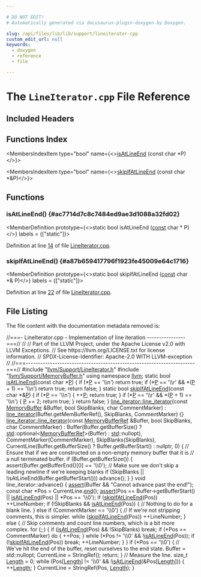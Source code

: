 ```yaml
---

# DO NOT EDIT!
# Automatically generated via docusaurus-plugin-doxygen by Doxygen.

slug: /api/files/lib/lib/support/lineiterator-cpp
custom_edit_url: null
keywords:
  - doxygen
  - reference
  - file

---
```





# The `LineIterator.cpp` File Reference

<DoxygenPage pluginConfig={pluginConfig}>



## Included Headers

<IncludesList>
<IncludesListItem
  filePath="llvm/Support/LineIterator.h"
  permalink="/docs/api/files/include/include/llvm/include/llvm/support/lineiterator-h"
  isLocal="true" />
<IncludesListItem
  filePath="llvm/Support/MemoryBuffer.h"
  permalink="/docs/api/files/include/include/llvm/include/llvm/support/memorybuffer-h"
  isLocal="true" />
</IncludesList>

## Functions Index

<MembersIndex>

<MembersIndexItem
  type="bool"
  name={<><a href="#ac7714d7c8c7484ed9ae3d1088a32fd02">isAtLineEnd</a> (const char &#42;P)</>}>
</MembersIndexItem>

<MembersIndexItem
  type="bool"
  name={<><a href="#a87b659417796f1923fe45009e64c1716">skipIfAtLineEnd</a> (const char &#42;&amp;P)</>}>
</MembersIndexItem>

</MembersIndex>


<SectionDefinition>

## Functions

### isAtLineEnd() {#ac7714d7c8c7484ed9ae3d1088a32fd02}

<MemberDefinition
  prototype={<>static bool isAtLineEnd (<a href="/docs/api/files/lib/lib/target/lib/target/aarch64/aarch64promoteconstant-cpp/#a90f8350fecae261c25be85d38b451bff">const</a> char &#42; P)</>}
  labels = {["static"]}>

Definition at line <a href="#l00014">14</a> of file <a href="/docs/api/files/lib/lib/support/lineiterator-cpp">LineIterator.cpp</a>.
</MemberDefinition>

### skipIfAtLineEnd() {#a87b659417796f1923fe45009e64c1716}

<MemberDefinition
  prototype={<>static bool skipIfAtLineEnd (<a href="/docs/api/files/lib/lib/target/lib/target/aarch64/aarch64promoteconstant-cpp/#a90f8350fecae261c25be85d38b451bff">const</a> char &#42;&amp; P)</>}
  labels = {["static"]}>

Definition at line <a href="#l00022">22</a> of file <a href="/docs/api/files/lib/lib/support/lineiterator-cpp">LineIterator.cpp</a>.
</MemberDefinition>

</SectionDefinition>

## File Listing

The file content with the documentation metadata removed is:

<ProgramListing>

<Link id="l00001" /><CodeLine lineNumber="1"><span class="doxyHighlightComment">//===- LineIterator.cpp - Implementation of line iteration ----------------===//</span></CodeLine>
<Link id="l00002" /><CodeLine lineNumber="2"><span class="doxyHighlightComment">//</span></CodeLine>
<Link id="l00003" /><CodeLine lineNumber="3"><span class="doxyHighlightComment">// Part of the LLVM Project, under the Apache License v2.0 with LLVM Exceptions.</span></CodeLine>
<Link id="l00004" /><CodeLine lineNumber="4"><span class="doxyHighlightComment">// See https://llvm.org/LICENSE.txt for license information.</span></CodeLine>
<Link id="l00005" /><CodeLine lineNumber="5"><span class="doxyHighlightComment">// SPDX-License-Identifier: Apache-2.0 WITH LLVM-exception</span></CodeLine>
<Link id="l00006" /><CodeLine lineNumber="6"><span class="doxyHighlightComment">//</span></CodeLine>
<Link id="l00007" /><CodeLine lineNumber="7"><span class="doxyHighlightComment">//===----------------------------------------------------------------------===//</span></CodeLine>
<Link id="l00008" /><CodeLine lineNumber="8"></CodeLine>
<Link id="l00009" /><CodeLine lineNumber="9"><span class="doxyHighlightPreprocessor">#include &quot;<a href="/docs/api/files/include/include/llvm/include/llvm/support/lineiterator-h">llvm/Support/LineIterator.h</a>&quot;</span></CodeLine>
<Link id="l00010" /><CodeLine lineNumber="10"><span class="doxyHighlightPreprocessor">#include &quot;<a href="/docs/api/files/include/include/llvm/include/llvm/support/memorybuffer-h">llvm/Support/MemoryBuffer.h</a>&quot;</span></CodeLine>
<Link id="l00011" /><CodeLine lineNumber="11"></CodeLine>
<Link id="l00012" /><CodeLine lineNumber="12"><span class="doxyHighlightKeyword">using namespace </span><span class="doxyHighlight"><a href="/docs/api/namespaces/llvm">llvm</a>;</span></CodeLine>
<Link id="l00013" /><CodeLine lineNumber="13"></CodeLine>
<Link id="l00014" /><CodeLine lineNumber="14" lineLink="#ac7714d7c8c7484ed9ae3d1088a32fd02"><span class="doxyHighlightKeyword">static</span><span class="doxyHighlight"> </span><span class="doxyHighlightKeywordType">bool</span><span class="doxyHighlight"> <a href="#ac7714d7c8c7484ed9ae3d1088a32fd02">isAtLineEnd</a>(</span><span class="doxyHighlightKeyword">const</span><span class="doxyHighlight"> </span><span class="doxyHighlightKeywordType">char</span><span class="doxyHighlight"> &#42;<a href="/docs/api/files/lib/lib/option/option-cpp/#a04665169063c8ca1f2ea96c27fc7c2b2">P</a>) &#123;</span></CodeLine>
<Link id="l00015" /><CodeLine lineNumber="15"><span class="doxyHighlight">  </span><span class="doxyHighlightKeywordFlow">if</span><span class="doxyHighlight"> (&#42;<a href="/docs/api/files/lib/lib/option/option-cpp/#a04665169063c8ca1f2ea96c27fc7c2b2">P</a> == </span><span class="doxyHighlightCharLiteral">&#39;\\n&#39;</span><span class="doxyHighlight">)</span></CodeLine>
<Link id="l00016" /><CodeLine lineNumber="16"><span class="doxyHighlight">    </span><span class="doxyHighlightKeywordFlow">return</span><span class="doxyHighlight"> </span><span class="doxyHighlightKeyword">true</span><span class="doxyHighlight">;</span></CodeLine>
<Link id="l00017" /><CodeLine lineNumber="17"><span class="doxyHighlight">  </span><span class="doxyHighlightKeywordFlow">if</span><span class="doxyHighlight"> (&#42;<a href="/docs/api/files/lib/lib/option/option-cpp/#a04665169063c8ca1f2ea96c27fc7c2b2">P</a> == </span><span class="doxyHighlightCharLiteral">&#39;\\r&#39;</span><span class="doxyHighlight"> &amp;&amp; &#42;(<a href="/docs/api/files/lib/lib/option/option-cpp/#a04665169063c8ca1f2ea96c27fc7c2b2">P</a> + 1) == </span><span class="doxyHighlightCharLiteral">&#39;\\n&#39;</span><span class="doxyHighlight">)</span></CodeLine>
<Link id="l00018" /><CodeLine lineNumber="18"><span class="doxyHighlight">    </span><span class="doxyHighlightKeywordFlow">return</span><span class="doxyHighlight"> </span><span class="doxyHighlightKeyword">true</span><span class="doxyHighlight">;</span></CodeLine>
<Link id="l00019" /><CodeLine lineNumber="19"><span class="doxyHighlight">  </span><span class="doxyHighlightKeywordFlow">return</span><span class="doxyHighlight"> </span><span class="doxyHighlightKeyword">false</span><span class="doxyHighlight">;</span></CodeLine>
<Link id="l00020" /><CodeLine lineNumber="20"><span class="doxyHighlight">&#125;</span></CodeLine>
<Link id="l00021" /><CodeLine lineNumber="21"></CodeLine>
<Link id="l00022" /><CodeLine lineNumber="22" lineLink="#a87b659417796f1923fe45009e64c1716"><span class="doxyHighlightKeyword">static</span><span class="doxyHighlight"> </span><span class="doxyHighlightKeywordType">bool</span><span class="doxyHighlight"> <a href="#a87b659417796f1923fe45009e64c1716">skipIfAtLineEnd</a>(</span><span class="doxyHighlightKeyword">const</span><span class="doxyHighlight"> </span><span class="doxyHighlightKeywordType">char</span><span class="doxyHighlight"> &#42;&amp;<a href="/docs/api/files/lib/lib/option/option-cpp/#a04665169063c8ca1f2ea96c27fc7c2b2">P</a>) &#123;</span></CodeLine>
<Link id="l00023" /><CodeLine lineNumber="23"><span class="doxyHighlight">  </span><span class="doxyHighlightKeywordFlow">if</span><span class="doxyHighlight"> (&#42;<a href="/docs/api/files/lib/lib/option/option-cpp/#a04665169063c8ca1f2ea96c27fc7c2b2">P</a> == </span><span class="doxyHighlightCharLiteral">&#39;\\n&#39;</span><span class="doxyHighlight">) &#123;</span></CodeLine>
<Link id="l00024" /><CodeLine lineNumber="24"><span class="doxyHighlight">    ++<a href="/docs/api/files/lib/lib/option/option-cpp/#a04665169063c8ca1f2ea96c27fc7c2b2">P</a>;</span></CodeLine>
<Link id="l00025" /><CodeLine lineNumber="25"><span class="doxyHighlight">    </span><span class="doxyHighlightKeywordFlow">return</span><span class="doxyHighlight"> </span><span class="doxyHighlightKeyword">true</span><span class="doxyHighlight">;</span></CodeLine>
<Link id="l00026" /><CodeLine lineNumber="26"><span class="doxyHighlight">  &#125;</span></CodeLine>
<Link id="l00027" /><CodeLine lineNumber="27"><span class="doxyHighlight">  </span><span class="doxyHighlightKeywordFlow">if</span><span class="doxyHighlight"> (&#42;<a href="/docs/api/files/lib/lib/option/option-cpp/#a04665169063c8ca1f2ea96c27fc7c2b2">P</a> == </span><span class="doxyHighlightCharLiteral">&#39;\\r&#39;</span><span class="doxyHighlight"> &amp;&amp; &#42;(<a href="/docs/api/files/lib/lib/option/option-cpp/#a04665169063c8ca1f2ea96c27fc7c2b2">P</a> + 1) == </span><span class="doxyHighlightCharLiteral">&#39;\\n&#39;</span><span class="doxyHighlight">) &#123;</span></CodeLine>
<Link id="l00028" /><CodeLine lineNumber="28"><span class="doxyHighlight">    <a href="/docs/api/files/lib/lib/option/option-cpp/#a04665169063c8ca1f2ea96c27fc7c2b2">P</a> += 2;</span></CodeLine>
<Link id="l00029" /><CodeLine lineNumber="29"><span class="doxyHighlight">    </span><span class="doxyHighlightKeywordFlow">return</span><span class="doxyHighlight"> </span><span class="doxyHighlightKeyword">true</span><span class="doxyHighlight">;</span></CodeLine>
<Link id="l00030" /><CodeLine lineNumber="30"><span class="doxyHighlight">  &#125;</span></CodeLine>
<Link id="l00031" /><CodeLine lineNumber="31"><span class="doxyHighlight">  </span><span class="doxyHighlightKeywordFlow">return</span><span class="doxyHighlight"> </span><span class="doxyHighlightKeyword">false</span><span class="doxyHighlight">;</span></CodeLine>
<Link id="l00032" /><CodeLine lineNumber="32"><span class="doxyHighlight">&#125;</span></CodeLine>
<Link id="l00033" /><CodeLine lineNumber="33"></CodeLine>
<Link id="l00034" /><CodeLine lineNumber="34" lineLink="/docs/api/classes/llvm/line-iterator/#a3c42bcfdcd6ec23e245d3ef60d64b046"><span class="doxyHighlight"><a href="/docs/api/classes/llvm/line-iterator/#ad8a4423101e88fa42c963f46214979ec">line&#95;iterator::line&#95;iterator</a>(</span><span class="doxyHighlightKeyword">const</span><span class="doxyHighlight"> <a href="/docs/api/classes/llvm/memorybuffer">MemoryBuffer</a> &amp;Buffer, </span><span class="doxyHighlightKeywordType">bool</span><span class="doxyHighlight"> SkipBlanks,</span></CodeLine>
<Link id="l00035" /><CodeLine lineNumber="35"><span class="doxyHighlight">                             </span><span class="doxyHighlightKeywordType">char</span><span class="doxyHighlight"> CommentMarker)</span></CodeLine>
<Link id="l00036" /><CodeLine lineNumber="36"><span class="doxyHighlight">    : <a href="/docs/api/classes/llvm/line-iterator/#ad8a4423101e88fa42c963f46214979ec">line&#95;iterator</a>(Buffer.getMemBufferRef(), SkipBlanks, CommentMarker) &#123;&#125;</span></CodeLine>
<Link id="l00037" /><CodeLine lineNumber="37"></CodeLine>
<Link id="l00038" /><CodeLine lineNumber="38" lineLink="/docs/api/classes/llvm/line-iterator/#a264fc6d385c948174e795da66ae9c8ea"><span class="doxyHighlight"><a href="/docs/api/classes/llvm/line-iterator/#ad8a4423101e88fa42c963f46214979ec">line&#95;iterator::line&#95;iterator</a>(</span><span class="doxyHighlightKeyword">const</span><span class="doxyHighlight"> <a href="/docs/api/classes/llvm/memorybufferref">MemoryBufferRef</a> &amp;Buffer, </span><span class="doxyHighlightKeywordType">bool</span><span class="doxyHighlight"> SkipBlanks,</span></CodeLine>
<Link id="l00039" /><CodeLine lineNumber="39"><span class="doxyHighlight">                             </span><span class="doxyHighlightKeywordType">char</span><span class="doxyHighlight"> CommentMarker)</span></CodeLine>
<Link id="l00040" /><CodeLine lineNumber="40"><span class="doxyHighlight">    : Buffer(Buffer.getBufferSize() ? <a href="/docs/api/namespaces/std">std</a>::optional&lt;<a href="/docs/api/classes/llvm/memorybufferref">MemoryBufferRef</a>&gt;(Buffer)</span></CodeLine>
<Link id="l00041" /><CodeLine lineNumber="41"><span class="doxyHighlight">                                    : <a href="/docs/api/namespaces/std">std</a>::nullopt),</span></CodeLine>
<Link id="l00042" /><CodeLine lineNumber="42"><span class="doxyHighlight">      CommentMarker(CommentMarker), SkipBlanks(SkipBlanks),</span></CodeLine>
<Link id="l00043" /><CodeLine lineNumber="43"><span class="doxyHighlight">      CurrentLine(Buffer.getBufferSize() ? Buffer.getBufferStart() : nullptr,</span></CodeLine>
<Link id="l00044" /><CodeLine lineNumber="44"><span class="doxyHighlight">                  0) &#123;</span></CodeLine>
<Link id="l00045" /><CodeLine lineNumber="45"><span class="doxyHighlight">  </span><span class="doxyHighlightComment">// Ensure that if we are constructed on a non-empty memory buffer that it is</span></CodeLine>
<Link id="l00046" /><CodeLine lineNumber="46"><span class="doxyHighlight">  </span><span class="doxyHighlightComment">// a null terminated buffer.</span></CodeLine>
<Link id="l00047" /><CodeLine lineNumber="47"><span class="doxyHighlight">  </span><span class="doxyHighlightKeywordFlow">if</span><span class="doxyHighlight"> (Buffer.getBufferSize()) &#123;</span></CodeLine>
<Link id="l00048" /><CodeLine lineNumber="48"><span class="doxyHighlight">    assert(Buffer.getBufferEnd()&#91;0&#93; == </span><span class="doxyHighlightStringLiteral">&#39;\\0&#39;</span><span class="doxyHighlight">);</span></CodeLine>
<Link id="l00049" /><CodeLine lineNumber="49"><span class="doxyHighlight">    </span><span class="doxyHighlightComment">// Make sure we don&#39;t skip a leading newline if we&#39;re keeping blanks</span></CodeLine>
<Link id="l00050" /><CodeLine lineNumber="50"><span class="doxyHighlight">    if (SkipBlanks || !isAtLineEnd(Buffer.getBufferStart()))</span></CodeLine>
<Link id="l00051" /><CodeLine lineNumber="51"><span class="doxyHighlight">      advance();</span></CodeLine>
<Link id="l00052" /><CodeLine lineNumber="52"><span class="doxyHighlight">  &#125;</span></CodeLine>
<Link id="l00053" /><CodeLine lineNumber="53"><span class="doxyHighlight">&#125;</span></CodeLine>
<Link id="l00054" /><CodeLine lineNumber="54"></CodeLine>
<Link id="l00055" /><CodeLine lineNumber="55"><span class="doxyHighlightKeywordType">void</span><span class="doxyHighlight"> line&#95;iterator::advance() &#123;</span></CodeLine>
<Link id="l00056" /><CodeLine lineNumber="56"><span class="doxyHighlight">  <a href="/docs/api/files/lib/lib/target/lib/target/amdgpu/silowercontrolflow-cpp/#a4868c5d81c5ccc98c47aeab6244346a0">assert</a>(Buffer &amp;&amp; </span><span class="doxyHighlightStringLiteral">&quot;Cannot advance past the end!&quot;</span><span class="doxyHighlight">);</span></CodeLine>
<Link id="l00057" /><CodeLine lineNumber="57"></CodeLine>
<Link id="l00058" /><CodeLine lineNumber="58"><span class="doxyHighlight">  </span><span class="doxyHighlightKeyword">const</span><span class="doxyHighlight"> </span><span class="doxyHighlightKeywordType">char</span><span class="doxyHighlight"> &#42;Pos = CurrentLine.<a href="/docs/api/classes/llvm/stringref/#a996c7ca3dd6843ba5d55a7c217770270">end</a>();</span></CodeLine>
<Link id="l00059" /><CodeLine lineNumber="59"><span class="doxyHighlight">  <a href="/docs/api/files/lib/lib/target/lib/target/amdgpu/silowercontrolflow-cpp/#a4868c5d81c5ccc98c47aeab6244346a0">assert</a>(Pos == Buffer-&gt;getBufferStart() || <a href="#ac7714d7c8c7484ed9ae3d1088a32fd02">isAtLineEnd</a>(Pos) || &#42;Pos == </span><span class="doxyHighlightCharLiteral">&#39;\\0&#39;</span><span class="doxyHighlight">);</span></CodeLine>
<Link id="l00060" /><CodeLine lineNumber="60"></CodeLine>
<Link id="l00061" /><CodeLine lineNumber="61"><span class="doxyHighlight">  </span><span class="doxyHighlightKeywordFlow">if</span><span class="doxyHighlight"> (<a href="#a87b659417796f1923fe45009e64c1716">skipIfAtLineEnd</a>(Pos))</span></CodeLine>
<Link id="l00062" /><CodeLine lineNumber="62"><span class="doxyHighlight">    ++LineNumber;</span></CodeLine>
<Link id="l00063" /><CodeLine lineNumber="63"><span class="doxyHighlight">  </span><span class="doxyHighlightKeywordFlow">if</span><span class="doxyHighlight"> (!SkipBlanks &amp;&amp; <a href="#ac7714d7c8c7484ed9ae3d1088a32fd02">isAtLineEnd</a>(Pos)) &#123;</span></CodeLine>
<Link id="l00064" /><CodeLine lineNumber="64"><span class="doxyHighlight">    </span><span class="doxyHighlightComment">// Nothing to do for a blank line.</span></CodeLine>
<Link id="l00065" /><CodeLine lineNumber="65"><span class="doxyHighlight">  &#125; </span><span class="doxyHighlightKeywordFlow">else</span><span class="doxyHighlight"> </span><span class="doxyHighlightKeywordFlow">if</span><span class="doxyHighlight"> (CommentMarker == </span><span class="doxyHighlightCharLiteral">&#39;\\0&#39;</span><span class="doxyHighlight">) &#123;</span></CodeLine>
<Link id="l00066" /><CodeLine lineNumber="66"><span class="doxyHighlight">    </span><span class="doxyHighlightComment">// If we&#39;re not stripping comments, this is simpler.</span></CodeLine>
<Link id="l00067" /><CodeLine lineNumber="67"><span class="doxyHighlight">    </span><span class="doxyHighlightKeywordFlow">while</span><span class="doxyHighlight"> (<a href="#a87b659417796f1923fe45009e64c1716">skipIfAtLineEnd</a>(Pos))</span></CodeLine>
<Link id="l00068" /><CodeLine lineNumber="68"><span class="doxyHighlight">      ++LineNumber;</span></CodeLine>
<Link id="l00069" /><CodeLine lineNumber="69"><span class="doxyHighlight">  &#125; </span><span class="doxyHighlightKeywordFlow">else</span><span class="doxyHighlight"> &#123;</span></CodeLine>
<Link id="l00070" /><CodeLine lineNumber="70"><span class="doxyHighlight">    </span><span class="doxyHighlightComment">// Skip comments and count line numbers, which is a bit more complex.</span></CodeLine>
<Link id="l00071" /><CodeLine lineNumber="71"><span class="doxyHighlight">    </span><span class="doxyHighlightKeywordFlow">for</span><span class="doxyHighlight"> (;;) &#123;</span></CodeLine>
<Link id="l00072" /><CodeLine lineNumber="72"><span class="doxyHighlight">      </span><span class="doxyHighlightKeywordFlow">if</span><span class="doxyHighlight"> (<a href="#ac7714d7c8c7484ed9ae3d1088a32fd02">isAtLineEnd</a>(Pos) &amp;&amp; !SkipBlanks)</span></CodeLine>
<Link id="l00073" /><CodeLine lineNumber="73"><span class="doxyHighlight">        </span><span class="doxyHighlightKeywordFlow">break</span><span class="doxyHighlight">;</span></CodeLine>
<Link id="l00074" /><CodeLine lineNumber="74"><span class="doxyHighlight">      </span><span class="doxyHighlightKeywordFlow">if</span><span class="doxyHighlight"> (&#42;Pos == CommentMarker)</span></CodeLine>
<Link id="l00075" /><CodeLine lineNumber="75"><span class="doxyHighlight">        </span><span class="doxyHighlightKeywordFlow">do</span><span class="doxyHighlight"> &#123;</span></CodeLine>
<Link id="l00076" /><CodeLine lineNumber="76"><span class="doxyHighlight">          ++Pos;</span></CodeLine>
<Link id="l00077" /><CodeLine lineNumber="77"><span class="doxyHighlight">        &#125; </span><span class="doxyHighlightKeywordFlow">while</span><span class="doxyHighlight"> (&#42;Pos != </span><span class="doxyHighlightCharLiteral">&#39;\\0&#39;</span><span class="doxyHighlight"> &amp;&amp; !<a href="#ac7714d7c8c7484ed9ae3d1088a32fd02">isAtLineEnd</a>(Pos));</span></CodeLine>
<Link id="l00078" /><CodeLine lineNumber="78"><span class="doxyHighlight">      </span><span class="doxyHighlightKeywordFlow">if</span><span class="doxyHighlight"> (!<a href="#a87b659417796f1923fe45009e64c1716">skipIfAtLineEnd</a>(Pos))</span></CodeLine>
<Link id="l00079" /><CodeLine lineNumber="79"><span class="doxyHighlight">        </span><span class="doxyHighlightKeywordFlow">break</span><span class="doxyHighlight">;</span></CodeLine>
<Link id="l00080" /><CodeLine lineNumber="80"><span class="doxyHighlight">      ++LineNumber;</span></CodeLine>
<Link id="l00081" /><CodeLine lineNumber="81"><span class="doxyHighlight">    &#125;</span></CodeLine>
<Link id="l00082" /><CodeLine lineNumber="82"><span class="doxyHighlight">  &#125;</span></CodeLine>
<Link id="l00083" /><CodeLine lineNumber="83"></CodeLine>
<Link id="l00084" /><CodeLine lineNumber="84"><span class="doxyHighlight">  </span><span class="doxyHighlightKeywordFlow">if</span><span class="doxyHighlight"> (&#42;Pos == </span><span class="doxyHighlightCharLiteral">&#39;\\0&#39;</span><span class="doxyHighlight">) &#123;</span></CodeLine>
<Link id="l00085" /><CodeLine lineNumber="85"><span class="doxyHighlight">    </span><span class="doxyHighlightComment">// We&#39;ve hit the end of the buffer, reset ourselves to the end state.</span></CodeLine>
<Link id="l00086" /><CodeLine lineNumber="86"><span class="doxyHighlight">    Buffer = std::nullopt;</span></CodeLine>
<Link id="l00087" /><CodeLine lineNumber="87"><span class="doxyHighlight">    CurrentLine = StringRef();</span></CodeLine>
<Link id="l00088" /><CodeLine lineNumber="88"><span class="doxyHighlight">    </span><span class="doxyHighlightKeywordFlow">return</span><span class="doxyHighlight">;</span></CodeLine>
<Link id="l00089" /><CodeLine lineNumber="89"><span class="doxyHighlight">  &#125;</span></CodeLine>
<Link id="l00090" /><CodeLine lineNumber="90"></CodeLine>
<Link id="l00091" /><CodeLine lineNumber="91"><span class="doxyHighlight">  </span><span class="doxyHighlightComment">// Measure the line.</span></CodeLine>
<Link id="l00092" /><CodeLine lineNumber="92"><span class="doxyHighlight">  </span><span class="doxyHighlightKeywordType">size&#95;t</span><span class="doxyHighlight"> <a href="/docs/api/namespaces/llvm/#a05f5b9a11bdcc5feba62899f95dcf878af6d9f1c7b49b7601fae6a545002a6763">Length</a> = 0;</span></CodeLine>
<Link id="l00093" /><CodeLine lineNumber="93"><span class="doxyHighlight">  </span><span class="doxyHighlightKeywordFlow">while</span><span class="doxyHighlight"> (Pos&#91;<a href="/docs/api/namespaces/llvm/#a05f5b9a11bdcc5feba62899f95dcf878af6d9f1c7b49b7601fae6a545002a6763">Length</a>&#93; != </span><span class="doxyHighlightCharLiteral">&#39;\\0&#39;</span><span class="doxyHighlight"> &amp;&amp; !<a href="#ac7714d7c8c7484ed9ae3d1088a32fd02">isAtLineEnd</a>(&amp;Pos&#91;<a href="/docs/api/namespaces/llvm/#a05f5b9a11bdcc5feba62899f95dcf878af6d9f1c7b49b7601fae6a545002a6763">Length</a>&#93;)) &#123;</span></CodeLine>
<Link id="l00094" /><CodeLine lineNumber="94"><span class="doxyHighlight">    ++<a href="/docs/api/namespaces/llvm/#a05f5b9a11bdcc5feba62899f95dcf878af6d9f1c7b49b7601fae6a545002a6763">Length</a>;</span></CodeLine>
<Link id="l00095" /><CodeLine lineNumber="95"><span class="doxyHighlight">  &#125;</span></CodeLine>
<Link id="l00096" /><CodeLine lineNumber="96"></CodeLine>
<Link id="l00097" /><CodeLine lineNumber="97"><span class="doxyHighlight">  CurrentLine = StringRef(Pos, <a href="/docs/api/namespaces/llvm/#a05f5b9a11bdcc5feba62899f95dcf878af6d9f1c7b49b7601fae6a545002a6763">Length</a>);</span></CodeLine>
<Link id="l00098" /><CodeLine lineNumber="98"><span class="doxyHighlight">&#125;</span></CodeLine>

</ProgramListing>


</DoxygenPage>
